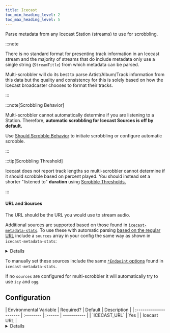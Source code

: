 ```yaml
---
title: Icecast
toc_min_heading_level: 2
toc_max_heading_level: 5
---
```



Parse metadata from any Icecast Station (streams) to use for scrobbling.

:::note

There is no standard format for presenting track information in an Icecast stream and the majority of streams that do include metadata only use a single string (`StreamTitle`) from which metadata can be parsed.

Multi-scrobbler will do its best to parse Artist/Album/Track information from this data but the quality and consistency for this is solely based on how the Icecast broadcaster chooses to format their tracks.

:::

:::note[Scrobbling Behavior]

Multi-scrobbler cannot automatically determine if you are listening to a Station. Therefore, **automatic scrobbling for Icecast Sources is off by default.**

Use [Should Scrobble Behavior](/configuration/sources#should-scrobble-behavior) to initiate scrobbling or configure automatic scrobble.

:::

:::tip[Scrobbling Threshold]

Icecast does not report track lengths so multi-scrobbler cannot determine if it should scrobble based on percent played. You should instead set a shorter "listened to" **duration** using [Scrobble Thresholds.](/configuration/sources#scrobble-thresholds)

:::


#### URL and Sources

The URL should be the URL you would use to stream audio. 

Additional sources are supported based on those found in [`icecast-metadata-stats`](https://github.com/eshaz/icecast-metadata-js/tree/main/src/icecast-metadata-stats#supported-status-apis). To use these with automatic parsing [based on the regular URL](https://github.com/eshaz/icecast-metadata-js/tree/main/src/icecast-metadata-stats#options) include a `sources` array in your config the same way as shown in `icecast-metadata-stats`:

<details>

    <summary>Example</summary>

```json5 title="config.json"
[
    {
      "name": "myIcy",
      "enable": true,
      "data": {
        "url": "http://myIcecast.com/radio",
        "sources": ["icy", "ogg", "sevenhtml"]
      }
    }
  ]
  
```
</details>

To manually set these sources include the same [`*Endpoint` options](https://github.com/eshaz/icecast-metadata-js/tree/main/src/icecast-metadata-stats#options) found in `icecast-metadata-stats`.

If no `sources` are configured for multi-scrobbler it will automatically try to use `icy` and `ogg`.

## Configuration

<Tabs groupId="configType" queryString>
    <TabItem value="env" label="ENV">
        | Environmental Variable | Required? | Default | Description |
        | :--------------------- | :-------- | :------ | ----------- |
        | `ICECAST_URL`          | Yes       |         | Icecast URL |
    </TabItem>
    <TabItem value="file" label="File">
        <details>

            <summary>Example</summary>

            <CodeBlock title="CONFIG_DIR/icecast.json" language="json5">{IcecastConfig}</CodeBlock>

        </details>

        or <SchemaLink lower objectName="IcecastSourceConfig"/>
    </TabItem>
    <TabItem value="aio" label="AIO">
        <details>

            <summary>Example</summary>

            <AIOExample data={IcecastConfig} name="icecast"/>

        </details>

        or <SchemaLink lower objectName="IcecastSourceConfig"/>                                                
    </TabItem>
</Tabs>